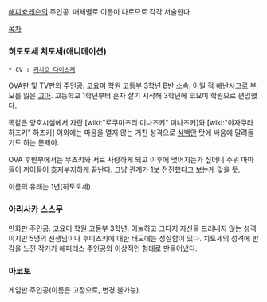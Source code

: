 [[해피☆레슨]]의 주인공. 매체별로 이름이 다르므로 각각 서술한다.

[[목차]]

=== 히토토세 치토세(애니메이션) ===
 * CV : [[키시오 다이스케]]

OVA판 및 TV판의 주인공. 코요미 학원 고등부 3학년 B반 소속. 
어릴 적 해난사고로 부모를 잃은 [[고아]]. 고등학교 1학년부터 혼자 살기 시작해 3학년에 코요미 학원으로 편입했다.

똑같은 양호시설에서 자란 [wiki:"로쿠마츠리 미나즈키" 미나즈키]와 [wiki:"야자쿠라 하즈키" 하즈키] 이외에는 마음을 열지 않는 거친 성격으로 [[삼백안]] 탓에 싸움에 말려들기도 하는 문제아. 

OVA 후반부에서는 무츠키와 서로 사랑하게 되고 이후에 맺어지는가 싶더니
주위 마마들이 끼어들어 흐지부지하게 끝난다. 
그냥 관계가 1보 전진했다고 보는게 맞을 듯.

이름의 유래는 1년(히토토세).

=== 아리사카 스스무 ===
만화판 주인공. 코요미 학원 고등부 3학년.
어눌하고 그다지 자신을 드러내지 않는 성격이지만 5명의 선생님이나 후미츠키에 대한 태도에는 성실함이 있다. 치토세의 성격에 반감을 느낀 작가가 해피레스 주인공의 이상적인 형태로 만들어냈다.

=== 마코토 ===
게임판 주인공(이름은 고정으로, 변경 불가능).
